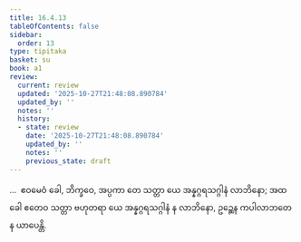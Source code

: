 ```yaml
---
title: 16.4.13
tableOfContents: false
sidebar:
  order: 13
type: tipitaka
basket: su
book: a1
review:
  current: review
  updated: '2025-10-27T21:48:08.890784'
  updated_by: ''
  notes: ''
  history:
  - state: review
    date: '2025-10-27T21:48:08.890784'
    updated_by: ''
    notes: ''
    previous_state: draft
---
```



<ReviewStatus review={frontmatter.review} showDetails={true} />

<HypothesisAnnotation frontmatter={frontmatter} />

<DynamicBreadcrumb />

<Division number="334" book="a1" e="ch" v="15" p="38">

<Paragraph number="425" book="a1">
…  ဧဝမေဝံ ခေါ, ဘိက္ခဝေ, အပ္ပကာ တေ သတ္တာ ယေ အန္နဂ္ဂရသဂ္ဂါနံ လာဘိနော; အထ ခေါ ဧတေဝ သတ္တာ ဗဟုတရာ ယေ အန္နဂ္ဂရသဂ္ဂါနံ န လာဘိနော, ဥဉ္ဆေန ကပါလာဘတေန ယာပေန္တိ.
</Paragraph>
</Division>